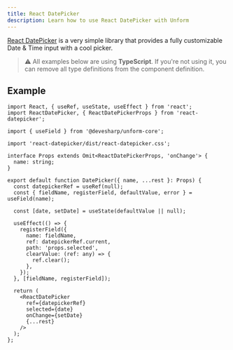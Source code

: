 ```yaml
---
title: React DatePicker
description: Learn how to use React DatePicker with Unform
---
```


[React DatePicker](https://reactdatepicker.com/) is a very simple library that
provides a fully customizable Date & Time input with a cool picker.

> ⚠️ All examples below are using **TypeScript**. If you're not using it, you can remove all type definitions from the component definition.

## Example

```tsx
import React, { useRef, useState, useEffect } from 'react';
import ReactDatePicker, { ReactDatePickerProps } from 'react-datepicker';

import { useField } from '@devesharp/unform-core';

import 'react-datepicker/dist/react-datepicker.css';

interface Props extends Omit<ReactDatePickerProps, 'onChange'> {
  name: string;
}

export default function DatePicker({ name, ...rest }: Props) {
  const datepickerRef = useRef(null);
  const { fieldName, registerField, defaultValue, error } = useField(name);

  const [date, setDate] = useState(defaultValue || null);

  useEffect(() => {
    registerField({
      name: fieldName,
      ref: datepickerRef.current,
      path: 'props.selected',
      clearValue: (ref: any) => {
        ref.clear();
      },
    });
  }, [fieldName, registerField]);

  return (
    <ReactDatePicker
      ref={datepickerRef}
      selected={date}
      onChange={setDate}
      {...rest}
    />
  );
};
```
